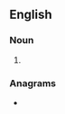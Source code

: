 ==English==

===Noun===
{{head|en|noun form}}

# {{plural of|en|vaquita}}

===Anagrams===
* {{anagrams|en|a=aaiqstuv|aquavits}}